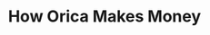 ---
title: "How Orica Makes Money"
description: "1-2% fees on wagers plus bonus incentives."
icon: "dollar-sign"
---